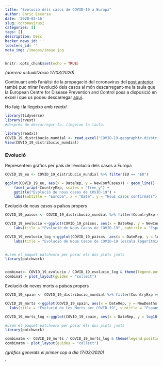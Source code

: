 ```yaml
---
title: "Evolució dels casos de COVID-19 a Europa"
author: Enric Escorsa
date: '2020-03-16'
slug: coronavirus2
categories: []
tags: []
description: Desc
hacker_news_id: ''
lobsters_id: ''
meta_img: /images/image.jpg
---
```


```r
knitr::opts_chunk$set(echo = TRUE)
```


_(darrera actualització 17/03/2020)_

Continuant amb l'anàlisi de la propagació del coronavirus del [post anterior](https://enricescorsa.netlify.com/blog/coronavirus/) també puc mirar l'evolució dels casos al món descarregant-me la taula que la European Centre for Disease Prevention and Control posa a disposició en excel i que us podeu descarregar [aquí](https://www.ecdc.europa.eu/en/publications-data/download-todays-data-geographic-distribution-covid-19-cases-worldwide).

Ho faig i la llegeixo amb _readxl_

```r
library(tidyverse)
library(rvest)
#després de descarregar-la, llegeixo la taula.

library(readxl)
COVID_19_distribucio_mundial <- read_excel("COVID-19-geographic-disbtribution-worldwide-2020-03-16.xls")
View(COVID_19_distribucio_mundial)

```

### Evolució

Representem gràfics per país de l'evolució dels casos a Europa

```r

COVID_19_eu <- COVID_19_distribucio_mundial %>% filter(EU == "EU")

ggplot(COVID_19_eu, aes(x = DateRep, y = NewConfCases)) + geom_line() +
    facet_wrap(~CountryExp, scales = "free_y") +
    ggtitle("Evolució de nous casos de COVID-19") +
    labs(subtitle = "Europa", x = "Data", y = "Nous casos confirmats") + theme_minimal()
```

Evolució de nous casos a països propers

```r
COVID_19_paisos <- COVID_19_distribucio_mundial %>% filter(CountryExp == c("Spain","Germany","France","Portugal"))

COVID_19_evolucio <-ggplot(COVID_19_paisos, aes(x = DateRep, y = NewConfCases, col = CountryExp)) + geom_line(size = 0.8) + theme_minimal() +
    labs(title = "Evolució de Nous Casos de COVID-19", subtitle = "Espanya, França, Alemanya i Portugal", x = "Data", y = "Nous casos confirmats")

COVID_19_evolucio_log <-ggplot(COVID_19_paisos, aes(x = DateRep, y = log10(NewConfCases), col = CountryExp)) + geom_line(size = 0.8) + theme_minimal() +
    labs(title = "Evolució de Nous Casos de COVID-19 (escala logarítmica)", subtitle = "Espanya, França, Alemanya i Portugal", x = "Data", y = "Nous casos confirmats")

       
#usem el paquet patchwork per posar els dos plots junts
library(patchwork)


combinat<- COVID_19_evolucio / COVID_19_evolucio_log & theme(legend.position = "right", legend.title=element_blank())
combinat + plot_layout(guides = "collect")

```


Evolució de noves morts a països propers

```r
COVID_19_spain <- COVID_19_distribucio_mundial %>% filter(CountryExp == c("Spain","Germany","France","Portugal"))

COVID_19_morts <-ggplot(COVID_19_spain, aes(x = DateRep, y = NewDeaths, col = CountryExp)) + geom_line (size = 0.8) + theme_minimal() +
  labs(title = "Evolució de les Morts per COVID-19", subtitle = "Espanya, França, Alemanya i Portugal", x = "Data", y = "Morts confirmades")

COVID_19_morts_log <-ggplot(COVID_19_spain, aes(x = DateRep, y = log10(NewDeaths), col = CountryExp)) + geom_line(size = 0.8) + theme_minimal() + labs(title = "Evolució de les Morts per COVID-19 (escala logarítmica)", subtitle = "Espanya, França, Alemanya i Portugal", x = "Data", y = "Morts confirmades")

#usem el paquet patchwork per posar els dos plots junts
library(patchwork)

combinatm <- COVID_19_morts / COVID_19_morts_log & theme(legend.position = "right", , legend.title=element_blank())
combinatm + plot_layout(guides = "collect")
```



_(gràfics generats el primer cop a dia 17/03/2020)_

` 